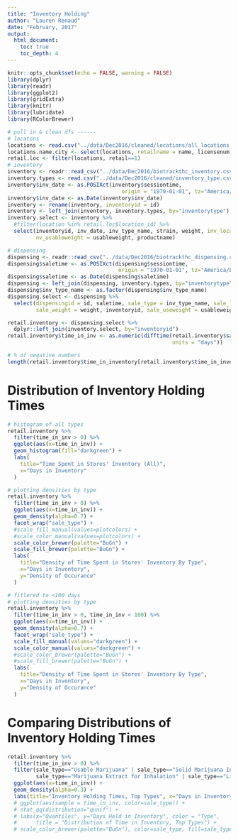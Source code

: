 ```yaml
---
title: "Inventory Holding"
author: "Lauren Renaud"
date: "February, 2017"
output: 
  html_document:
    toc: true
    toc_depth: 4
---
```

```r
knitr::opts_chunk$set(echo = FALSE, warning = FALSE)
library(dplyr)
library(readr)
library(ggplot2)
library(gridExtra)
library(knitr)
library(lubridate)
library(RColorBrewer)

# pull in & clean dfs ------
# locatons
locations <- read.csv("../data/Dec2016/cleaned/locations/all_locations.csv", sep=",", header=T)
locations.name.city <- select(locations, retailname = name, licensenum, location_id, city)
retail.loc <- filter(locations, retail==1)
# inventory
inventory <- readr::read_csv("../data/Dec2016/biotrackthc_inventory.csv")
inventory.types <- read.csv("../data/Dec2016/cleaned/inventory_type.csv", sep=",", header=T)
inventory$inv_date <- as.POSIXct(inventory$sessiontime,
                                    origin = "1970-01-01", tz="America/Los_Angeles") # LA = PST
inventory$inv_date <- as.Date(inventory$inv_date)
inventory <- rename(inventory, inventoryid = id)
inventory <- left_join(inventory, inventory.types, by="inventorytype")
inventory.select <- inventory %>%
  #filter(location %in% retail.loc$location_id) %>%
  select(inventoryid, inv_date, inv_type_name, strain, weight, inv_location = location, 
         nv_usableweight = usableweight, productname)

# dispensing
dispensing <- readr::read_csv("../data/Dec2016/biotrackthc_dispensing.csv")
dispensing$saletime <- as.POSIXct(dispensing$sessiontime,
                                   origin = "1970-01-01", tz="America/Los_Angeles") # LA = PST
dispensing$saletime <- as.Date(dispensing$saletime)
dispensing <- left_join(dispensing, inventory.types, by="inventorytype")
dispensing$inv_type_name <- as.factor(dispensing$inv_type_name)
dispensing.select <- dispensing %>%
  select(dispensingid = id, saletime, sale_type = inv_type_name, sale_loc = location, sale_price = price,
         sale_weight = weight, inventoryid, sale_useweight = usableweight)

retail.inventory <- dispensing.select %>%
  dplyr::left_join(inventory.select, by="inventoryid")
retail.inventory$time_in_inv <- as.numeric(difftime(retail.inventory$saletime, retail.inventory$inv_date,
                                                    units = "days"))

# % of negative numbers
length(retail.inventory$time_in_inventory[retail.inventory$time_in_inventory < 0]) / nrow(retail.inventory)

```

# Distribution of Inventory Holding Times

```r
# histogram of all types
retail.inventory %>%
  filter(time_in_inv > 0) %>%
  ggplot(aes(x=time_in_inv)) +
  geom_histogram(fill="darkgreen") +
  labs(
    title="Time Spent in Stores' Inventory (All)",
    x="Days in Inventory"
  )

# plotting densities by type
retail.inventory %>%
  filter(time_in_inv > 0) %>%
  ggplot(aes(x=time_in_inv)) +
  geom_density(alpha=0.7) +
  facet_wrap("sale_type") +
  #scale_fill_manual(values=plotcolors) +
  #scale_color_manual(values=plotcolors) +
  scale_color_brewer(palette="BuGn") +
  scale_fill_brewer(palette="BuGn") +
  labs(
    title="Density of Time Spent in Stores' Inventory By Type",
    x="Days in Inventory",
    y="Density of Occurance"
  )

# fitlered to <100 days
# plotting densities by type
retail.inventory %>%
  filter(time_in_inv > 0, time_in_inv < 100) %>%
  ggplot(aes(x=time_in_inv)) +
  geom_density(alpha=0.7) +
  facet_wrap("sale_type") +
  scale_fill_manual(values="darkgreen") +
  scale_color_manual(values="darkgreen") +
  #scale_color_brewer(palette="BuGn") +
  #scale_fill_brewer(palette="BuGn") +
  labs(
    title="Density of Time Spent in Stores' Inventory By Type",
    x="Days in Inventory",
    y="Density of Occurance"
  )
```

# Comparing Distributions of Inventory Holding Times

```r
retail.inventory %>%
  filter(time_in_inv > 0) %>%
  filter(sale_type=="Usable Marijuana" | sale_type=="Solid Marijuana Infused Edible",
         sale_type=="Marijuana Extract for Inhalation" | sale_type=="Liquid Marijuana Infused Edible") %>%
  ggplot(aes(x=time_in_inv)) +
  geom_density(alpha=0.3) +
  labs(title="Inventory Holding Times, Top Types", x="Days in Inventory", y="Density")
  # ggplot(aes(sample = time_in_inv, color=sale_type)) + 
  # stat_qq(distribution="qunif") + 
  # labs(x="Quantiles", y="Days Held in Inventory", color = "Type", 
  #      title = "Distribution of Time in Inventory, Top Types") +
  # scale_color_brewer(palette="BuGn"), color=sale_type, fill=sale_type
  
```

